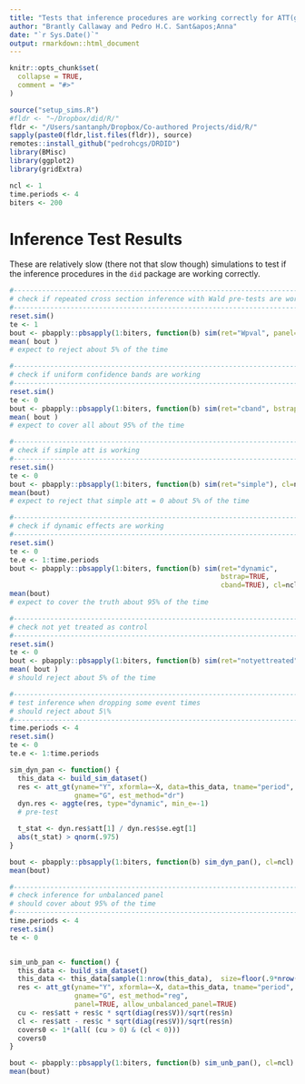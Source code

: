 ---
title: "Tests that inference procedures are working correctly for ATT(g,t)"
author: "Brantly Callaway and Pedro H.C. Sant&apos;Anna"
date: "`r Sys.Date()`"
output: rmarkdown::html_document
---

```{r setup, include = FALSE}
knitr::opts_chunk$set(
  collapse = TRUE,
  comment = "#>"
)
```

```{r, echo=FALSE, results="hide", warning=FALSE, message=FALSE}
source("setup_sims.R")
#fldr <- "~/Dropbox/did/R/"
fldr <- "/Users/santanph/Dropbox/Co-authored Projects/did/R/"
sapply(paste0(fldr,list.files(fldr)), source)
remotes::install_github("pedrohcgs/DRDID")
library(BMisc)
library(ggplot2)
library(gridExtra)

ncl <- 1
time.periods <- 4
biters <- 200
```

# Inference Test Results

These are relatively slow (there not that slow though) simulations to test if the inference procedures in the `did` package are working correctly.

```{r}
#-----------------------------------------------------------------------------
# check if repeated cross section inference with Wald pre-tests are working
#-----------------------------------------------------------------------------
reset.sim()
te <- 1
bout <- pbapply::pbsapply(1:biters, function(b) sim(ret="Wpval", panel=FALSE), cl=ncl)
mean( bout )
# expect to reject about 5% of the time
```

```{r}
#-----------------------------------------------------------------------------
# check if uniform confidence bands are working
#-----------------------------------------------------------------------------
reset.sim()
te <- 0
bout <- pbapply::pbsapply(1:biters, function(b) sim(ret="cband", bstrap=TRUE, cband=TRUE, panel=FALSE), cl=ncl)
mean( bout )
# expect to cover all about 95% of the time
```

```{r}
#-----------------------------------------------------------------------------
# check if simple att is working
#-----------------------------------------------------------------------------
reset.sim()
te <- 0
bout <- pbapply::pbsapply(1:biters, function(b) sim(ret="simple"), cl=ncl)
mean(bout)
# expect to reject that simple att = 0 about 5% of the time
```

```{r}
#-----------------------------------------------------------------------------
# check if dynamic effects are working
#-----------------------------------------------------------------------------
reset.sim()
te <- 0
te.e <- 1:time.periods
bout <- pbapply::pbsapply(1:biters, function(b) sim(ret="dynamic",
                                                    bstrap=TRUE,
                                                    cband=TRUE), cl=ncl)
mean(bout)
# expect to cover the truth about 95% of the time
```

```{r}
#-----------------------------------------------------------------------------
# check not yet treated as control
#-----------------------------------------------------------------------------
reset.sim()
te <- 0
bout <- pbapply::pbsapply(1:biters, function(b) sim(ret="notyettreated", control.group="notyettreated"), cl=ncl)
mean( bout )
# should reject about 5% of the time
```

```{r}
#-----------------------------------------------------------------------------
# test inference when dropping some event times
# should reject about 5\%
#-----------------------------------------------------------------------------
time.periods <- 4
reset.sim()
te <- 0
te.e <- 1:time.periods

sim_dyn_pan <- function() {
  this_data <- build_sim_dataset()
  res <- att_gt(yname="Y", xformla=~X, data=this_data, tname="period", idname="id",
                gname="G", est_method="dr")
  dyn.res <- aggte(res, type="dynamic", min_e=-1)
  # pre-test

  t_stat <- dyn.res$att[1] / dyn.res$se.egt[1]
  abs(t_stat) > qnorm(.975)
}

bout <- pbapply::pbsapply(1:biters, function(b) sim_dyn_pan(), cl=ncl)
mean(bout)
```

```{r}
#-----------------------------------------------------------------------------
# check inference for unbalanced panel
# should cover about 95% of the time
#-----------------------------------------------------------------------------
time.periods <- 4
reset.sim()
te <- 0


sim_unb_pan <- function() {
  this_data <- build_sim_dataset()
  this_data <- this_data[sample(1:nrow(this_data),  size=floor(.9*nrow(this_data))),]
  res <- att_gt(yname="Y", xformla=~X, data=this_data, tname="period", idname="id",
                gname="G", est_method="reg", 
                panel=TRUE, allow_unbalanced_panel=TRUE)
  cu <- res$att + res$c * sqrt(diag(res$V))/sqrt(res$n)
  cl <- res$att - res$c * sqrt(diag(res$V))/sqrt(res$n)
  covers0 <- 1*(all( (cu > 0) & (cl < 0)))
  covers0
}

bout <- pbapply::pbsapply(1:biters, function(b) sim_unb_pan(), cl=ncl)
mean(bout)
```
